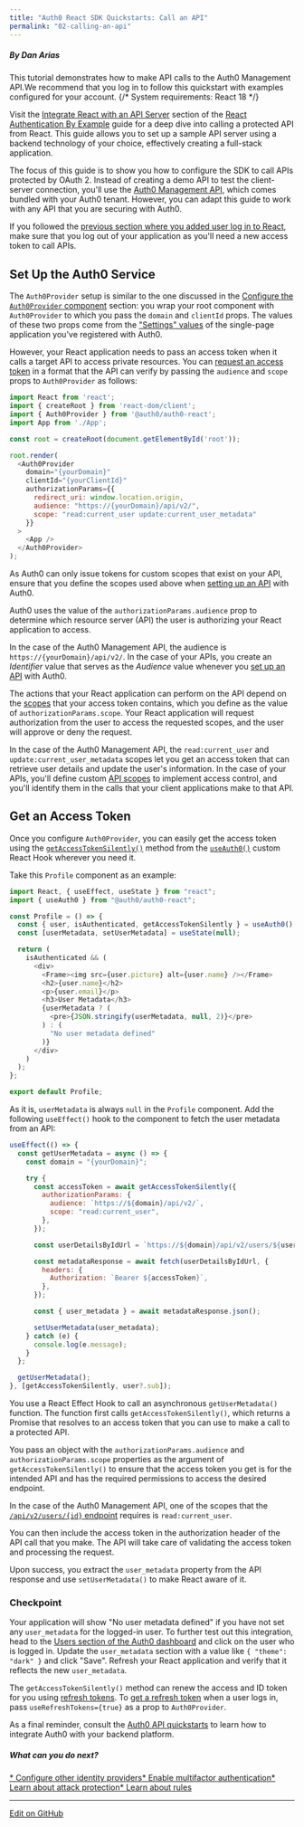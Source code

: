 ```yaml
---
title: "Auth0 React SDK Quickstarts: Call an API"
permalink: "02-calling-an-api"
---
```


##### By Dan Arias

This tutorial demonstrates how to make API calls to the Auth0 Management API.We recommend that you log in to follow this quickstart with examples configured for your account.
{/* <Card title="View on Github" href="https://github.com/auth0-samples/auth0-react-samples/tree/master/Sample-01" icon="github">
System requirements: React 18
</Card> */}

Visit the [Integrate React with an API Server](https://developer.auth0.com/resources/guides/spa/react/basic-authentication#integrate-react-with-an-api-server) section of the [React Authentication By Example](https://developer.auth0.com/resources/guides/spa/react/basic-authentication) guide for a deep dive into calling a protected API from React. This guide allows you to set up a sample API server using a backend technology of your choice, effectively creating a full-stack application.

The focus of this guide is to show you how to configure the SDK to call APIs protected by OAuth 2. Instead of creating a demo API to test the client-server connection, you'll use the [Auth0 Management API](https://auth0.com/docs/api#management-api), which comes bundled with your Auth0 tenant. However, you can adapt this guide to work with any API that you are securing with Auth0.

If you followed the [previous section where you added user log in to React](/quickstart/spa/auth0-react#add-login-to-your-application), make sure that you log out of your application as you'll need a new access token to call APIs.

## Set Up the Auth0 Service

The `Auth0Provider` setup is similar to the one discussed in the [Configure the `Auth0Provider` component](/quickstart/spa/auth0-react#configure-the-auth0provider-component) section: you wrap your root component with `Auth0Provider` to which you pass the `domain` and `clientId` props. The values of these two props come from the ["Settings" values](https://auth0.com/docs/quickstart/spa/react#configure-auth0) of the single-page application you've registered with Auth0.

However, your React application needs to pass an access token when it calls a target API to access private resources. You can [request an access token](https://auth0.com/docs/tokens/guides/get-access-tokens) in a format that the API can verify by passing the `audience` and `scope` props to `Auth0Provider` as follows:

```js lines
import React from 'react';
import { createRoot } from 'react-dom/client';
import { Auth0Provider } from '@auth0/auth0-react';
import App from './App';

const root = createRoot(document.getElementById('root'));

root.render(
  <Auth0Provider
    domain="{yourDomain}"
    clientId="{yourClientId}"
    authorizationParams={{
      redirect_uri: window.location.origin,
      audience: "https://{yourDomain}/api/v2/",
      scope: "read:current_user update:current_user_metadata"
    }}
  >
    <App />
  </Auth0Provider>
);
```






As Auth0 can only issue tokens for custom scopes that exist on your API, ensure that you define the scopes used above when [setting up an API](https://auth0.com/docs/getting-started/set-up-api) with Auth0.

Auth0 uses the value of the `authorizationParams.audience` prop to determine which resource server (API) the user is authorizing your React application to access.

In the case of the Auth0 Management API, the audience is `https://{yourDomain}/api/v2/`. In the case of your APIs, you create an *Identifier* value that serves as the *Audience* value whenever you [set up an API](https://auth0.com/docs/getting-started/set-up-api) with Auth0.

The actions that your React application can perform on the API depend on the [scopes](https://auth0.com/docs/scopes/current) that your access token contains, which you define as the value of `authorizationParams.scope`. Your React application will request authorization from the user to access the requested scopes, and the user will approve or deny the request.

In the case of the Auth0 Management API, the `read:current_user` and `update:current_user_metadata` scopes let you get an access token that can retrieve user details and update the user's information. In the case of your APIs, you'll define custom [API scopes](https://auth0.com/docs/scopes/current/api-scopes) to implement access control, and you'll identify them in the calls that your client applications make to that API.

## Get an Access Token

Once you configure `Auth0Provider`, you can easily get the access token using the [`getAccessTokenSilently()`](https://auth0.github.io/auth0-react/interfaces/Auth0ContextInterface.html#getAccessTokenSilently) method from the [`useAuth0()`](https://auth0.github.io/auth0-react/functions/useAuth0.html) custom React Hook wherever you need it.

Take this `Profile` component as an example:

```js lines
import React, { useEffect, useState } from "react";
import { useAuth0 } from "@auth0/auth0-react";

const Profile = () => {
  const { user, isAuthenticated, getAccessTokenSilently } = useAuth0();
  const [userMetadata, setUserMetadata] = useState(null);

  return (
    isAuthenticated && (
      <div>
        <Frame><img src={user.picture} alt={user.name} /></Frame>
        <h2>{user.name}</h2>
        <p>{user.email}</p>
        <h3>User Metadata</h3>
        {userMetadata ? (
          <pre>{JSON.stringify(userMetadata, null, 2)}</pre>
        ) : (
          "No user metadata defined"
        )}
      </div>
    )
  );
};

export default Profile;
```






As it is, `userMetadata` is always `null` in the `Profile` component. Add the following `useEffect()` hook to the component to fetch the user metadata from an API:

```js lines
useEffect(() => {
  const getUserMetadata = async () => {
    const domain = "{yourDomain}";

    try {
      const accessToken = await getAccessTokenSilently({
        authorizationParams: {
          audience: `https://${domain}/api/v2/`,
          scope: "read:current_user",
        },
      });

      const userDetailsByIdUrl = `https://${domain}/api/v2/users/${user.sub}`;

      const metadataResponse = await fetch(userDetailsByIdUrl, {
        headers: {
          Authorization: `Bearer ${accessToken}`,
        },
      });

      const { user_metadata } = await metadataResponse.json();

      setUserMetadata(user_metadata);
    } catch (e) {
      console.log(e.message);
    }
  };

  getUserMetadata();
}, [getAccessTokenSilently, user?.sub]);
```






You use a React Effect Hook to call an asynchronous `getUserMetadata()` function. The function first calls `getAccessTokenSilently()`, which returns a Promise that resolves to an access token that you can use to make a call to a protected API.

You pass an object with the `authorizationParams.audience` and `authorizationParams.scope` properties as the argument of `getAccessTokenSilently()` to ensure that the access token you get is for the intended API and has the required permissions to access the desired endpoint.

In the case of the Auth0 Management API, one of the scopes that the [`/api/v2/users/{id}` endpoint](https://auth0.com/docs/api/management/v2#!/Users/get_users_by_id) requires is `read:current_user`.

You can then include the access token in the authorization header of the API call that you make. The API will take care of validating the access token and processing the request.

Upon success, you extract the `user_metadata` property from the API response and use `setUserMetadata()` to make React aware of it.

### Checkpoint

Your application will show "No user metadata defined" if you have not set any `user_metadata` for the logged-in user. To further test out this integration, head to the [Users section of the Auth0 dashboard](https://manage.auth0.com/#/users) and click on the user who is logged in. Update the `user_metadata` section with a value like `{ "theme": "dark" }` and click "Save". Refresh your React application and verify that it reflects the new `user_metadata`.

The `getAccessTokenSilently()` method can renew the access and ID token for you using [refresh tokens](https://auth0.com/docs/tokens/concepts/refresh-tokens). To [get a refresh token](https://auth0.com/docs/tokens/guides/get-refresh-tokens) when a user logs in, pass `useRefreshTokens={true}` as a prop to `Auth0Provider`.

As a final reminder, consult the [Auth0 API quickstarts](https://auth0.com/docs/quickstart/backend) to learn how to integrate Auth0 with your backend platform.

##### What can you do next?

[* Configure other identity providers](/authenticate/identity-providers)[* Enable multifactor authentication](/secure/multi-factor-authentication)[* Learn about attack protection](/secure/attack-protection)[* Learn about rules](/rules)

---







[Edit on GitHub](https://github.com/auth0/docs/edit/master/articles/quickstart/spa/react/02-calling-an-api.md)